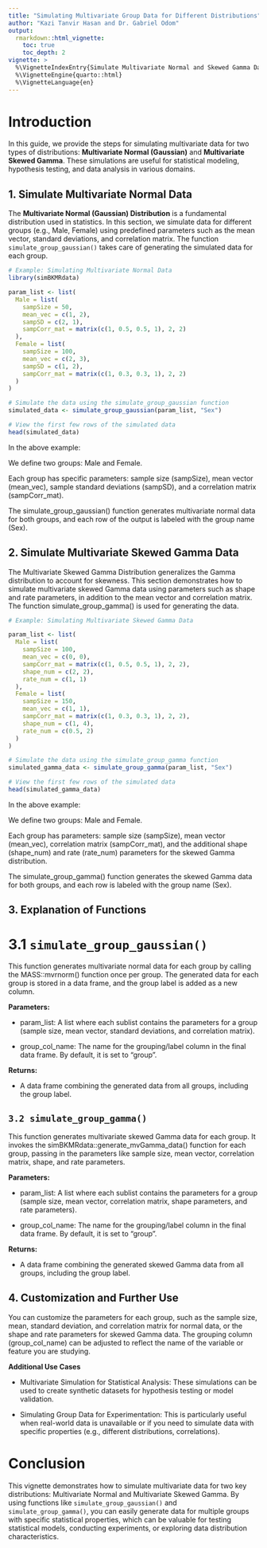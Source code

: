 ```yaml
---
title: "Simulating Multivariate Group Data for Different Distributions"
author: "Kazi Tanvir Hasan and Dr. Gabriel Odom"
output: 
  rmarkdown::html_vignette:
    toc: true
    toc_depth: 2
vignette: >
  %\VignetteIndexEntry{Simulate Multivariate Normal and Skewed Gamma Data with Pre-Estimated Statistics}
  %\VignetteEngine{quarto::html}
  %\VignetteLanguage{en}
---
```




# Introduction

In this guide, we provide the steps for simulating multivariate data for two types of distributions: **Multivariate Normal (Gaussian)** and **Multivariate Skewed Gamma**. These simulations are useful for statistical modeling, hypothesis testing, and data analysis in various domains.


## 1. Simulate Multivariate Normal Data

The **Multivariate Normal (Gaussian) Distribution** is a fundamental distribution used in statistics. In this section, we simulate data for different groups (e.g., Male, Female) using predefined parameters such as the mean vector, standard deviations, and correlation matrix. The function `simulate_group_gaussian()` takes care of generating the simulated data for each group.

```r
# Example: Simulating Multivariate Normal Data
library(simBKMRdata)

param_list <- list(
  Male = list(
    sampSize = 50,
    mean_vec = c(1, 2),
    sampSD = c(2, 1),
    sampCorr_mat = matrix(c(1, 0.5, 0.5, 1), 2, 2)
  ),
  Female = list(
    sampSize = 100,
    mean_vec = c(2, 3),
    sampSD = c(1, 2),
    sampCorr_mat = matrix(c(1, 0.3, 0.3, 1), 2, 2)
  )
)

# Simulate the data using the simulate_group_gaussian function
simulated_data <- simulate_group_gaussian(param_list, "Sex")

# View the first few rows of the simulated data
head(simulated_data)
```

In the above example:

We define two groups: Male and Female.

Each group has specific parameters: sample size (sampSize), mean vector (mean_vec), sample standard deviations (sampSD), and a correlation matrix (sampCorr_mat).

The simulate_group_gaussian() function generates multivariate normal data for both groups, and each row of the output is labeled with the group name (Sex).


## 2. Simulate Multivariate Skewed Gamma Data
The Multivariate Skewed Gamma Distribution generalizes the Gamma distribution to account for skewness. This section demonstrates how to simulate multivariate skewed Gamma data using parameters such as shape and rate parameters, in addition to the mean vector and correlation matrix. The function simulate_group_gamma() is used for generating the data.

```r
# Example: Simulating Multivariate Skewed Gamma Data

param_list <- list(
  Male = list(
    sampSize = 100,
    mean_vec = c(0, 0),
    sampCorr_mat = matrix(c(1, 0.5, 0.5, 1), 2, 2),
    shape_num = c(2, 2),
    rate_num = c(1, 1)
  ),
  Female = list(
    sampSize = 150,
    mean_vec = c(1, 1),
    sampCorr_mat = matrix(c(1, 0.3, 0.3, 1), 2, 2),
    shape_num = c(1, 4),
    rate_num = c(0.5, 2)
  )
)

# Simulate the data using the simulate_group_gamma function
simulated_gamma_data <- simulate_group_gamma(param_list, "Sex")

# View the first few rows of the simulated data
head(simulated_gamma_data)
```

In the above example:

We define two groups: Male and Female.

Each group has parameters: sample size (sampSize), mean vector (mean_vec), correlation matrix (sampCorr_mat), and the additional shape (shape_num) and rate (rate_num) parameters for the skewed Gamma distribution.

The simulate_group_gamma() function generates the skewed Gamma data for both groups, and each row is labeled with the group name (Sex).


## 3. Explanation of Functions

# 3.1 `simulate_group_gaussian()`

This function generates multivariate normal data for each group by calling the MASS::mvrnorm() function once per group. The generated data for each group is stored in a data frame, and the group label is added as a new column.

**Parameters:**

- param_list: A list where each sublist contains the parameters for a group (sample size, mean vector, standard deviations, and correlation matrix).

- group_col_name: The name for the grouping/label column in the final data frame. By default, it is set to "group".

**Returns:**

- A data frame combining the generated data from all groups, including the group label.

## `3.2 simulate_group_gamma()`

This function generates multivariate skewed Gamma data for each group. It invokes the simBKMRdata::generate_mvGamma_data() function for each group, passing in the parameters like sample size, mean vector, correlation matrix, shape, and rate parameters.

**Parameters:**

- param_list: A list where each sublist contains the parameters for a group (sample size, mean vector, correlation matrix, shape parameters, and rate parameters).

- group_col_name: The name for the grouping/label column in the final data frame. By default, it is set to "group".

**Returns:**

- A data frame combining the generated skewed Gamma data from all groups, including the group label.


## 4. Customization and Further Use

You can customize the parameters for each group, such as the sample size, mean, standard deviation, and correlation matrix for normal data, or the shape and rate parameters for skewed Gamma data. The grouping column (group_col_name) can be adjusted to reflect the name of the variable or feature you are studying.

**Additional Use Cases**

- Multivariate Simulation for Statistical Analysis: These simulations can be used to create synthetic datasets for hypothesis testing or model validation.

- Simulating Group Data for Experimentation: This is particularly useful when real-world data is unavailable or if you need to simulate data with specific properties (e.g., different distributions, correlations).



# Conclusion

This vignette demonstrates how to simulate multivariate data for two key distributions: Multivariate Normal and Multivariate Skewed Gamma. By using functions like `simulate_group_gaussian()` and `simulate_group_gamma()`, you can easily generate data for multiple groups with specific statistical properties, which can be valuable for testing statistical models, conducting experiments, or exploring data distribution characteristics.
